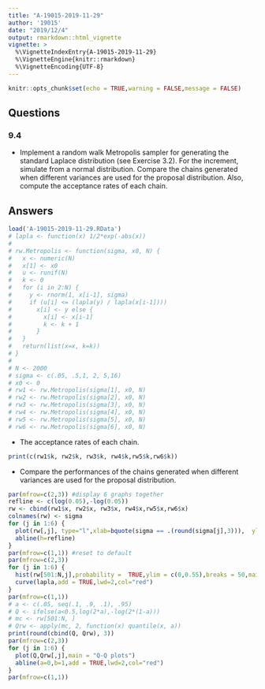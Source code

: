 ```yaml
---
title: "A-19015-2019-11-29"
author: '19015'
date: "2019/12/4"
output: rmarkdown::html_vignette
vignette: >
  %\VignetteIndexEntry{A-19015-2019-11-29}
  %\VignetteEngine{knitr::rmarkdown}
  %\VignetteEncoding{UTF-8}
---
```


```r
knitr::opts_chunk$set(echo = TRUE,warning = FALSE,message = FALSE)
```

## Questions

### 9.4

+ Implement a random walk Metropolis sampler for generating the standard Laplace distribution (see Exercise 3.2). For the increment, simulate from a normal distribution. Compare the chains generated when different variances are used for the proposal distribution. Also, compute the acceptance rates of each chain.

## Answers

```r
load('A-19015-2019-11-29.RData')
# lapla <- function(x) 1/2*exp(-abs(x))
# 
# rw.Metropolis <- function(sigma, x0, N) {
#   x <- numeric(N)
#   x[1] <- x0
#   u <- runif(N)
#   k <- 0
#   for (i in 2:N) {
#     y <- rnorm(1, x[i-1], sigma)
#     if (u[i] <= (lapla(y) / lapla(x[i-1])))
#       x[i] <- y else {
#         x[i] <- x[i-1]
#         k <- k + 1
#       }
#   }
#   return(list(x=x, k=k))
# }
# 
# N <- 2000
# sigma <- c(.05, .5,1, 2, 5,16)
# x0 <- 0
# rw1 <- rw.Metropolis(sigma[1], x0, N)
# rw2 <- rw.Metropolis(sigma[2], x0, N)
# rw3 <- rw.Metropolis(sigma[3], x0, N)
# rw4 <- rw.Metropolis(sigma[4], x0, N)
# rw5 <- rw.Metropolis(sigma[5], x0, N)
# rw6 <- rw.Metropolis(sigma[6], x0, N)

```

+ The acceptance rates of each chain.
```r
print(c(rw1$k, rw2$k, rw3$k, rw4$k,rw5$k,rw6$k))
```

+ Compare the performances of the chains generated when different variances are used for the proposal distribution.
```r
par(mfrow=c(2,3)) #display 6 graphs together
refline <- c(log(0.05),-log(0.05))
rw <- cbind(rw1$x, rw2$x, rw3$x, rw4$x,rw5$x,rw6$x)
colnames(rw) <- sigma
for (j in 1:6) {
  plot(rw[,j], type="l",xlab=bquote(sigma == .(round(sigma[j],3))),  ylab="X", ylim=range(rw[,j]))
  abline(h=refline)
}
par(mfrow=c(1,1)) #reset to default
par(mfrow=c(2,3)) 
for (j in 1:6) {
  hist(rw[501:N,j],probability =  TRUE,ylim = c(0,0.55),breaks = 50,main = paste("sigma = ",sigma[j]), xlab = "x")
  curve(lapla,add = TRUE,lwd=2,col="red")
}
par(mfrow=c(1,1))
# a <- c(.05, seq(.1, .9, .1), .95)
# Q <- ifelse(a<0.5,log(2*a),-log(2*(1-a)))
# mc <- rw[501:N, ]
# Qrw <- apply(mc, 2, function(x) quantile(x, a))
print(round(cbind(Q, Qrw), 3)) 
par(mfrow=c(2,3)) 
for (j in 1:6) {
  plot(Q,Qrw[,j],main = "Q-Q plots")
  abline(a=0,b=1,add = TRUE,lwd=2,col="red")
}
par(mfrow=c(1,1))
```


